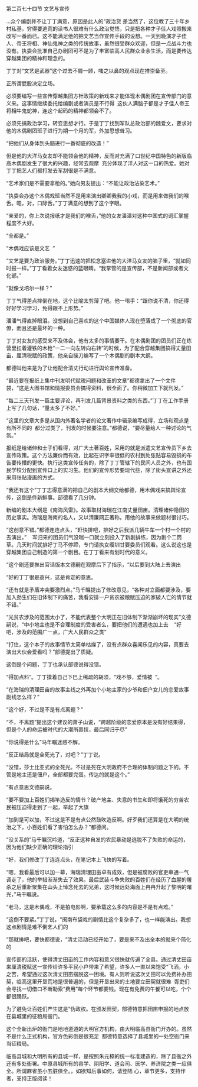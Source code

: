 

第二百七十四节 文艺与宣传

…众个编剧并不让丁丁满意，原因是此人的“政治货 差当然了，这位教了三十年乡村私基，穷得要逃荒的读书人很难有什么政治觉悟，只是把各种才子佳人戏照搬来改写一番而已。这不能满足他的把文艺当作宣传手段的设想。一天到晚演才子佳人、帝王将相、神仙鬼神之类的传统故事，虽然很受群众欢迎，但是一点战斗力也没有。执委会批准自己办剧团可不是为了丰富临高人民群众业余生活，而是要传达穿越集团的精神和理念的。

丁丁对“文艺是武器”这个过去不屑一顾，嗤之以鼻的观点现在推崇备至。

正所谓屁股决定立场。

必须要编写一些宣传穿越集团方针政策的新戏来才能体现木偶剧团在宣传部门的意义来。这事情继续委托给编剧或者演员是不行得  这伙人满脑子都是才子佳人帝王将相牛鬼蛇神，连这个起码的精神都领会不了。

必须先搞政治学习，转变思想才行。于是丁丁找到军队总政治部的魏爱文，要求对他的木偶剧团班子进行为期一个月的军，外加思想耸习。

“把他们从身体到头脑进行一番彻底的改造！”

但是他的大洋马女友却不能领会他的精神，反而对充满了口世纪中国特色的新版临高木偶剧发生了很大的兴趣，经常去观摩  充分体现了洋人对这一口的热爱。她对丁丁把艺人们都打发去军刮很是不满意。

“艺术家们是不需要拿枪的。”她向男友提出：“不能让政治沾染艺术。”

“执委会办这个木偶戏班当然不是用来演出卿卿我我的小戏，而是用来做我们的喉舌。嗯，对，口际舌。”丁丁满意的想到了这个字眼。

“亲爱的，你上次说报纸才是我们的喉舌，”他的女友潘潘对这种中国式的词汇掌握程度不大好。

“全都是。”

“木偶戏应该是文艺  ”

“文艺是要为政治服务。”丁丁迅速的把松念塞进他的大洋马女友的脑子里，“就如同时报一样。”丁丁看着女友迷惑的蓝眼睛。“我掌管的是宣传部，不是新闻部或者文化部。”

“就像戈培尔一样？”

丁丁气得差点摔倒在地，这个比喻太剪薄了吧。他一甩手：“跟你说不清，你还得好好学习学习，免得跟不上形势。”

潘潘气得直掉眼泪。没想到自己喜欢的这个中国媒体人现在堕落成了一个彻底的官僚，而且还是最坏的一种。

丁丁对女友的感受来不及体会，他有太多的事情要干。在木偶剧团的团员们正在练营里扛着灌铁的木枪“一二一向左转向右转”的时候，为了配合穿越集团搞得丈量田亩，厘清税赋的政策，他亲自操刀编写了一个木偶剧的剧本大纲。

都德叫他来是为了让他配合清丈行动进行舆论宣传准备。

“最近要在报纸上集中刊发明代赋税问题和改革的文章”都德拿出了一个文件袋，“这是大图书馆和情报委员会搞得资料，很全面了。你稍微加工下就刊发。”

“每二三天刊发一篇主要评论，再刊发几篇背景资料之类的东西。”丁丁在工作手册上写了几句话，“量太多了不好。”

“这里的文章大多是从国内外著名学者的论文著作中辑录编写成得，立场和观点是有所不同的  都分过类了，刊发的时候要注意。”都德说，“要尽量给人一种讨论的气氛。”

报纸是给诸伸和士子们看得，对广大土著百姓，采用的就是派遣文艺宣传员下乡去宣传政策。这个方法廉价而有效，比起在识字率很低的农村到处张贴容易毁损的布告要传播的更快。执行这类宣传任务的，除了丁丁管辖下的民间人员之外，也有国民学校分配到宣传口上的实习生。他们的宣传形势要现代些，除了街头宣讲之外还采用张贴漫画的方式。

“我还有这个”丁丁志得意满的把自己的剧本大纲交给都德，用木偶戏来搞舆论宣传，这倒是件新鲜事。部德看了几分钟。

新编的剧本大纲是《南海风雷》。故事取材海瑞在江南丈量田亩。清理诸仲隐田的历史事实。海瑞是海南的名人，又以清廉网正著称。用他的故事来做题材很讨巧。

“这创意不错。”都德连连点头，“赶快排吧，排好之后我派几辆牛车一个村一个村的去演出。”    军归来的团员们气没喘一口就立刻投入了新剧排练，因为剧个二筒草。几天时间就排好丁马不停蹄，专门请执女缨圳甘要委员们观看。这么说这也是穿越集团自己制造的第一个剧目。在丁丁看来有划时代的意义。

“这个剧还要推出官话版本文德嗣在观摩后下了指示，“以后要到大陆上去演出

“好的丁丁很是高兴，这是肯定的意思。

“还有就是矛盾冲突要激烈点。”马千瞩提出了修改意见，“各种对立面都要涉及，要加入劲生们在旧体制下的痛苦，我看安排一户贫农被粮赋压迫的家破人亡的情节就不错。”

“光贫农涉及的范围太小了，不能代表整个大明正在旧体制下渐渐崩坏的现实”文德嗣说，“中小地主也是不合理制度的受害者么，要把他们的遭遇也加上去    “好吧，涉及的范围广一点，广大人民群众之类”

“打住，这个本子的故事情节太简单枯燥了，没有点群众喜闻乐见的内容，真要去演出大伙会爱看吗？”部德提出了质疑。

这倒是个问题，丁丁也承认部德说得没错。

“得加点料”。丁丁摸着自己下巴上稀疏的胡须，“戏不够，爱情被  ”。

“在海瑞的清理田亩的故事主线之外再加个小地主家的少爷和佃户女儿的恋爱故事副线怎么样？”

“这个好，不过是不是有点离题？”

“不，不离题”提出这个建议的萧子山说，“跨越阶级的恋爱原本是没有好结果得，但是个人的命运被时代的大潮所裹挟，最后同归于尽”

“你说得是什么”马年瞩迷惑不解。

“反正结局就是全死光了，对吧？”丁丁说。

“没错，莎士比亚式的全死光。不过是死在大明政府不合理的体制问题之下的。不管是地主还是佃户，全部都要完蛋。传达的就是这个。”

“有点意思文德嗣说。

“要不要加上百姓们揭竿造反的情节？破产地主、失意的书生和即将饿死的穷苦农民被压迫得走到了一起，举起了大旗

“加到是可以加，不过这是不是有点公然鼓吹造反啊。好歹我们还算是在大明的统治之下，小百姓们看了害怕怎么办？”都德问。

“没关系的”马千瞩沉吟道，“反正这种自发的农民暴动是逃脱不了失败的命运的，因为他们缺少正确的理论指引

“好，我们修改丁丁连连点头，在笔记本上飞快的写着。

“嗯，我看最后可以加一幕，海瑞清理田亩卓有成效，但是被腐败的官吏串通一气调走了，他的举措渐渐失去了效果。最后武装斗争失败的百姓们在经历了血腥的屠杀之后重新聚集在山头上悼念死去的兄弟，这时候远处海面上冉冉升起了黎明的曙光，”马千瞩说。

“老马，这是木偶戏，不是拍电影啊，要承载这么多的内容是不是有点难。”

“这倒不要紧。”丁丁说，“闽南布袋戏的剧情比这个复杂多了，也一样能演出。我想这点剧情是难不倒艺人们的

“那就排吧，要快都德说，“清丈活动已经开始了，要是来不及出全本的就来个简化的

宣传部的活跃，使得清丈田亩的工作内容和意义很快就传遍了全县。通过清丈田亩来厘清税赋这一宣传给许多平民小户带来了希望，许多人一直以来饱受“飞洒，小之苦，希望通过这次清丈田亩摆脱这一困境。有人则听说这次丈田可以免费补办田契，临高这里开垦荒地是很普遍的，但是开垦出来的土地要立田契就很难  胥吏们会寻找一切借口不断勒索“费用”每个环节都要钱。现在有免费的午餐可以吃，个个都很踊跃。

为了避免让百姓们产生这是“伪政权。在颁发田契，部德特意把田亩申报的地点放在县城里的征粮局衙门。

这个全新出炉的衙门是地地道道的大明官方机构，由大明临高县衙门开办的。虽然不是什么正式机构，官方色彩倒是很充足  都德特意选择了县城里的一处空衙门来当征粮局。

临高县城和大明所有的县城一样，是按照朱元樟的统一标准建造的，除了县衙之外还有多处衙署。中原县城所有的县学、阴阳学、道会司、医学、养济院之类一应俱全。所谓麻雀虽小五脏俱全。，如欲知后事如何，请登陆 心，章节更多，支持作者，支持正版阅读！

